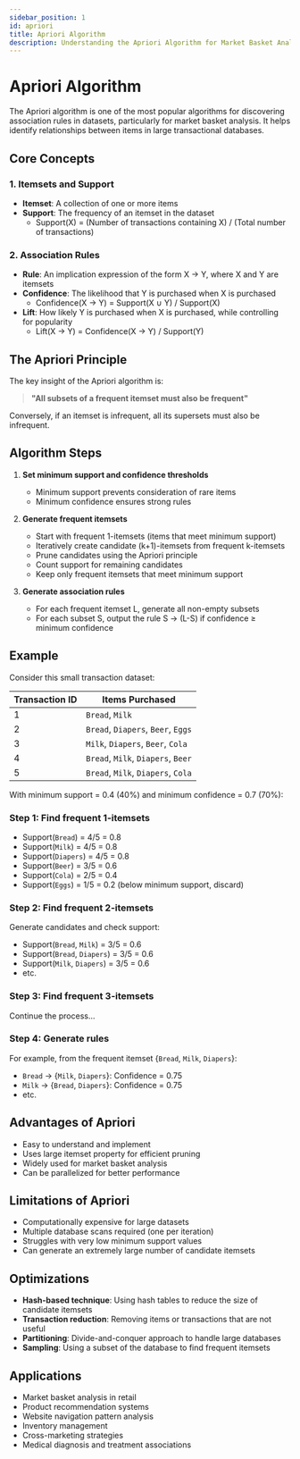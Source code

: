 ```yaml
---
sidebar_position: 1
id: apriori
title: Apriori Algorithm
description: Understanding the Apriori Algorithm for Market Basket Analysis
---
```


# Apriori Algorithm

The Apriori algorithm is one of the most popular algorithms for discovering association rules in datasets, particularly for market basket analysis. It helps identify relationships between items in large transactional databases.

## Core Concepts

### 1. Itemsets and Support
- **Itemset**: A collection of one or more items
- **Support**: The frequency of an itemset in the dataset
  - Support(X) = (Number of transactions containing X) / (Total number of transactions)

### 2. Association Rules
- **Rule**: An implication expression of the form X → Y, where X and Y are itemsets
- **Confidence**: The likelihood that Y is purchased when X is purchased
  - Confidence(X → Y) = Support(X ∪ Y) / Support(X)
- **Lift**: How likely Y is purchased when X is purchased, while controlling for popularity
  - Lift(X → Y) = Confidence(X → Y) / Support(Y)

## The Apriori Principle

The key insight of the Apriori algorithm is:
> **"All subsets of a frequent itemset must also be frequent"**

Conversely, if an itemset is infrequent, all its supersets must also be infrequent.

## Algorithm Steps

1. **Set minimum support and confidence thresholds**
   - Minimum support prevents consideration of rare items
   - Minimum confidence ensures strong rules

2. **Generate frequent itemsets**
   - Start with frequent 1-itemsets (items that meet minimum support)
   - Iteratively create candidate (k+1)-itemsets from frequent k-itemsets
   - Prune candidates using the Apriori principle
   - Count support for remaining candidates
   - Keep only frequent itemsets that meet minimum support

3. **Generate association rules**
   - For each frequent itemset L, generate all non-empty subsets
   - For each subset S, output the rule S → (L-S) if confidence ≥ minimum confidence

## Example

Consider this small transaction dataset:

| Transaction ID | Items Purchased                  |
|----------------|----------------------------------|
| 1              | `Bread`, `Milk`                      |
| 2              | `Bread`, `Diapers`, `Beer`, `Eggs`       |
| 3              | `Milk`, `Diapers`, `Beer`, `Cola`        |
| 4              | `Bread`, `Milk`, `Diapers`, `Beer`       |
| 5              | `Bread`, `Milk`, `Diapers`, `Cola`       |

With minimum support = 0.4 (40%) and minimum confidence = 0.7 (70%):

### Step 1: Find frequent 1-itemsets
- Support(`Bread`) = 4/5 = 0.8
- Support(`Milk`) = 4/5 = 0.8
- Support(`Diapers`) = 4/5 = 0.8
- Support(`Beer`) = 3/5 = 0.6
- Support(`Cola`) = 2/5 = 0.4
- Support(`Eggs`) = 1/5 = 0.2 (below minimum support, discard)

### Step 2: Find frequent 2-itemsets
Generate candidates and check support:
- Support(`Bread`, `Milk`) = 3/5 = 0.6
- Support(`Bread`, `Diapers`) = 3/5 = 0.6
- Support(`Milk`, `Diapers`) = 3/5 = 0.6
- etc.

### Step 3: Find frequent 3-itemsets
Continue the process...

### Step 4: Generate rules
For example, from the frequent itemset {`Bread`, `Milk`, `Diapers`}:
- `Bread` → {`Milk`, `Diapers`}: Confidence = 0.75
- `Milk` → {`Bread`, `Diapers`}: Confidence = 0.75
- etc.

## Advantages of Apriori

- Easy to understand and implement
- Uses large itemset property for efficient pruning
- Widely used for market basket analysis
- Can be parallelized for better performance

## Limitations of Apriori

- Computationally expensive for large datasets
- Multiple database scans required (one per iteration)
- Struggles with very low minimum support values
- Can generate an extremely large number of candidate itemsets

## Optimizations

- **Hash-based technique**: Using hash tables to reduce the size of candidate itemsets
- **Transaction reduction**: Removing items or transactions that are not useful
- **Partitioning**: Divide-and-conquer approach to handle large databases
- **Sampling**: Using a subset of the database to find frequent itemsets

## Applications

- Market basket analysis in retail
- Product recommendation systems
- Website navigation pattern analysis
- Inventory management
- Cross-marketing strategies
- Medical diagnosis and treatment associations
